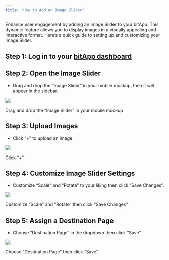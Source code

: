 ```yaml
---
title: "How to Add an Image Slider"
---
```


Enhance user engagement by adding an Image Slider to your bitApp. This dynamic feature allows you to display images in a visually appealing and interactive format. Here’s a quick guide to setting up and customizing your Image Slider.

## **Step 1:** **Log in to your** [**bitApp dashboard**](https://app.bitbybit.studio/bitapp/design)

## **Step 2: Open the Image Slider**

- Drag and drop the “Image Slider” in your mobile mockup, then it will appear in the sidebar.

![](https://cdn.prod.website-files.com/659655f5b20d395a5c69efcf/66d9518ccccdd89eef52a07c_AD_4nXfVNx_ijjGiA7O_skIHUQbuztJW6kS_PBmkWEXJ841UX7Kl6I1ffUzVWGbY0BBLgaCAPEjRABmWnl0w9La8kaCKyHIcjCIo5zLVspRXEmSVeIHll78KVjETAC5wxDQeLP5SrdYw3lMByFkg1of157iGLy9Y.png)

Drag and drop the “Image Slider” in your mobile mockup‍

## **Step 3:** Upload Images

- Click “\+” to upload an image.

![](https://cdn.prod.website-files.com/659655f5b20d395a5c69efcf/66d9518c57d0a263c5ff4280_AD_4nXcywQ-7iGq7w5DdSnn6q2FXRJ8qX30QlsooM0woJKA3rO7KrGeN1AtZ1pds5uFndLBLw8yv5i-FXSkrccaJBO6mYVEU9HMEMKnjymt90oqT1aOclDT5UwTZG19Qnmn8qWwFJiLNzBA_lYg_Osig8kHA6k1a.png)

Click “\+”‍

## **Step 4: Customize Image Slider Settings**

- Customize “Scale” and “Rotate” to your liking then click “Save Changes”.

![](https://cdn.prod.website-files.com/659655f5b20d395a5c69efcf/66d9518c1760d25efe5b215f_AD_4nXd5RC7DrUhD6XTpbz-J2kZdH6Soe-RMTM_HIDIbzC9LOt2kOHA2pgQkApsmR5kXDLcHB-zV1_FLJL4FrYFkt2vjY0LZ70NtlPzJwEIDAkK3fCIJCmTnY6fZMSfyz0w-8y_2q7XMAbK9TajaF6TS0LumsUoP.png)

Customize “Scale” and “Rotate” then click “Save Changes”‍

## **Step 5: Assign a Destination Page**

- Choose “Destination Page” in the dropdown then click “Save”.

![](https://cdn.prod.website-files.com/659655f5b20d395a5c69efcf/66d9518cce6ff65c684fef7e_AD_4nXftZZ9FcqdCnVpdnzR9O5F2pWHTg-sXSk-MVMTG0RbmsytqefySJmTv4CYlYWdMmzkZfleUoR-xxweQE9MnVP_Vsy0U14bVbRFBRPJe0_jFcLxUAi4u7V5Bb3y4VQ-L9kmJ1ds2PXv5VuV4EsHpnRuDNNOV.png)

Choose “Destination Page” then click “Save”